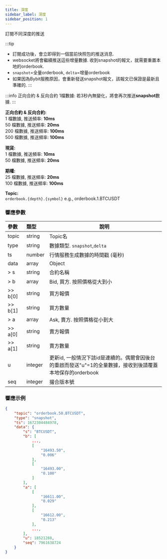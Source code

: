 ```yaml
---
title: 深度
sidebar_label: 深度
sidebar_position: 1
---
```


訂閱不同深度的推送

:::tip
* 訂閱成功後，會立即得到一個當前快照包的推送消息.
* websocket將會繼續推送這些增量數據. 收到snapshot的報文，就需要重置本地的orderbook.
* `snapshot`=全量orderbook, `delta`=增量orderbook
* 如果因為Bybit服務原因，會重新發送snapshot報文，該報文已保證是最新且準確的.
:::

:::info
正向合約 & 反向合約 1檔數據: 若3秒內無變化，將會再次推送**snapshot**數據.
:::

**正向合約 & 反向合約:**<br/>
  1 檔數據, 推送頻率: **10ms**<br/>
 50 檔數據, 推送頻率: **20ms**<br/>
200 檔數據, 推送頻率: **100ms**<br/>
500 檔數據, 推送頻率: **100ms**<br/>

**現貨:**<br/>
  1 檔數據, 推送頻率: **10ms**<br/>
 50 檔數據, 推送頻率: **20ms**<br/>

**期權:**<br/>
 25 檔數據, 推送頻率: **20ms**<br/>
100 檔數據, 推送頻率: **100ms**<br/>


**Topic:**<br/>
`orderbook.{depth}.{symbol}` e.g., orderbook.1.BTCUSDT

### 響應參數
| 參數 | 類型 | 說明|
|:----- |:-----|----- |
|topic |string |Topic名 |
|type |string |數據類型. `snapshot`,`delta` |
|ts |number |行情服務生成數據的時間戳 (毫秒) |
|data |array |Object |
|> s |string |合約名稱 |
|> b |array |Bid, 買方. 按照價格從大到小 |
|>> b[0] |string |買方報價 |
|>> b[1] |string |買方數量 |
|> a |array |Ask, 賣方. 按照價格從小到大 |
|>> a[0] |string |賣方報價 |
|>> a[1] |string |賣方數量 |
|u |integer |更新id, 一般情況下該id是連續的。偶爾會因後台的重啟而發送"u"=1的全量數據，接收到後請覆蓋本地保存的orderbook |
|seq |integer |撮合版本號|

### 響應示例

```json
{
    "topic": "orderbook.50.BTCUSDT",
    "type": "snapshot",
    "ts": 1672304484978,
    "data": {
        "s": "BTCUSDT",
        "b": [
            ...,
            [
                "16493.50",
                "0.006"
            ],
            [
                "16493.00",
                "0.100"
            ]
        ],
        "a": [
            [
                "16611.00",
                "0.029"
            ],
            [
                "16612.00",
                "0.213"
            ],
            ...,
        ],
        "u": 18521288,
        "seq": 7961638724
    }
}
```

